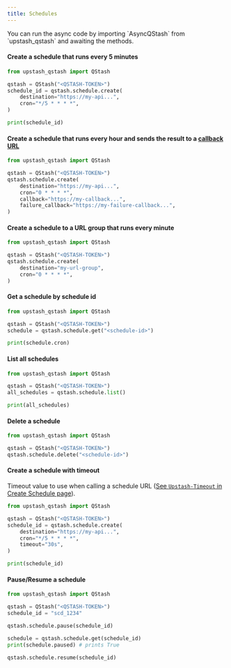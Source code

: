 ---
title: Schedules
---

<Info>
  You can run the async code by importing `AsyncQStash` from `upstash_qstash`
  and awaiting the methods.
</Info>

#### Create a schedule that runs every 5 minutes

```python
from upstash_qstash import QStash

qstash = QStash("<QSTASH-TOKEN>")
schedule_id = qstash.schedule.create(
    destination="https://my-api...",
    cron="*/5 * * * *",
)

print(schedule_id)
```

#### Create a schedule that runs every hour and sends the result to a [callback URL](/qstash/features/callbacks)

```python
from upstash_qstash import QStash

qstash = QStash("<QSTASH-TOKEN>")
qstash.schedule.create(
    destination="https://my-api...",
    cron="0 * * * *",
    callback="https://my-callback...",
    failure_callback="https://my-failure-callback...",
)
```

#### Create a schedule to a URL group that runs every minute

```python
from upstash_qstash import QStash

qstash = QStash("<QSTASH-TOKEN>")
qstash.schedule.create(
    destination="my-url-group",
    cron="0 * * * *",
)
```

#### Get a schedule by schedule id

```python
from upstash_qstash import QStash

qstash = QStash("<QSTASH-TOKEN>")
schedule = qstash.schedule.get("<schedule-id>")

print(schedule.cron)
```

#### List all schedules

```python
from upstash_qstash import QStash

qstash = QStash("<QSTASH-TOKEN>")
all_schedules = qstash.schedule.list()

print(all_schedules)
```

#### Delete a schedule

```python
from upstash_qstash import QStash

qstash = QStash("<QSTASH-TOKEN>")
qstash.schedule.delete("<schedule-id>")
```

#### Create a schedule with timeout

Timeout value to use when calling a schedule URL ([See `Upstash-Timeout` in Create Schedule page](/qstash/api/schedules/create)).

```python
from upstash_qstash import QStash

qstash = QStash("<QSTASH-TOKEN>")
schedule_id = qstash.schedule.create(
    destination="https://my-api...",
    cron="*/5 * * * *",
    timeout="30s",
)

print(schedule_id)
```

#### Pause/Resume a schedule

```python
from upstash_qstash import QStash

qstash = QStash("<QSTASH-TOKEN>")
schedule_id = "scd_1234"

qstash.schedule.pause(schedule_id)

schedule = qstash.schedule.get(schedule_id)
print(schedule.paused) # prints True

qstash.schedule.resume(schedule_id)
```
